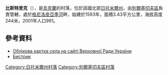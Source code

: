 {{coord|49|51|23|N|28|33|59|E|scale:30000|display=title}}

'''比斯特里克'''（{{lang-uk|Бистрик}}），是[[烏克蘭|烏克蘭]]的村落，位於該國北部[[日托米爾州|日托米爾州]]，由[[別爾基切夫區|別爾基切夫區]]負責管轄，處於[[格尼洛皮亞季河|格尼洛皮亞季河]]畔，始建於1593年，面積3.43平方公里，海拔高度244米，2001年人口991。

==參考資料==
*[http://w1.c1.rada.gov.ua/pls/z7502/A005?rdat1=29.12.2010&rf7571=8780 Облікова картка села на сайті Верховної Ради України]{{dead link|date=2018年3月 |bot=InternetArchiveBot |fix-attempted=yes }} 
*[http://w1.c1.rada.gov.ua/pls/z7502/A005?rdat1=21.10.2012&rf7571=8780 Бистрик]{{dead link|date=2018年3月 |bot=InternetArchiveBot |fix-attempted=yes }}

{{DEFAULTSORT:Бистрик}}
[[Category:日托米爾州村落|Category:日托米爾州村落]]
[[Category:別爾基切夫區村落|Category:別爾基切夫區村落]]


{{Zhytomyr-geo-stub}}